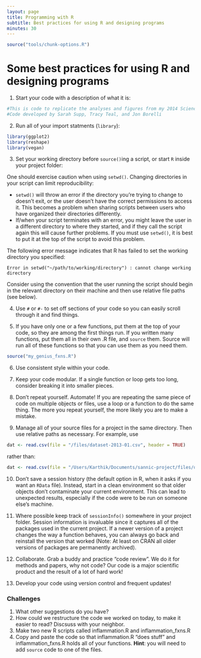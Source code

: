```yaml
---
layout: page
title: Programming with R
subtitle: Best practices for using R and designing programs
minutes: 30
---
```


```r
source("tools/chunk-options.R")
```

# Some best practices for using R and designing programs

1. Start your code with a description of what it is:

```r
#This is code to replicate the analyses and figures from my 2014 Science paper.
#Code developed by Sarah Supp, Tracy Teal, and Jon Borelli
```

2. Run all of your import statments (`library`):

```r
library(ggplot2)
library(reshape)
library(vegan)
```

3. Set your working directory before `source()`ing a script, or start `R` inside your project folder:

One should exercise caution when using `setwd()`. Changing directories in your script can limit reproducibility:

* `setwd()` will throw an error if the directory you're trying to change to doesn't exit, or the user doesn't have the correct permissions to access it. This becomes a problem when sharing scripts between users who have organized their directories differently.
* If/when your script terminates with an error, you might leave the user in a different directory to where they started, and if they call the script again this will cause further problems. If you must use `setwd()`, it is best to put it at the top of the script to avoid this problem.

The following error message indicates that R has failed to set the working directory you specified:

```
Error in setwd("~/path/to/working/directory") : cannot change working directory
```

Consider using the convention that the user running the script should begin in the relevant directory on their machine and then use relative file paths (see below). 

4. Use `#` or `#-` to set off sections of your code so you can easily scroll through it and find things.

5. If you have only one or a few functions, put them at the top of your code, so they are among the first things run. If you written many functions, put them all in their own .R file, and `source` them. Source will run all of these functions so that you can use them as you need them.

```r
source("my_genius_fxns.R")
```

6. Use consistent style within your code.

7. Keep your code modular. If a single function or loop gets too long, consider breaking it into smaller pieces.

8. Don't repeat yourself. Automate! If you are repeating the same piece of code on multiple objects or files, use a loop or a function to do the same thing. The more you repeat yourself, the more likely you are to make a mistake.

9. Manage all of your source files for a project in the same directory. Then use relative paths as necessary. For example, use

```r
dat <- read.csv(file = "/files/dataset-2013-01.csv", header = TRUE)
```

rather than:

```r
dat <- read.csv(file = "/Users/Karthik/Documents/sannic-project/files/dataset-2013-01.csv", header = TRUE)
```

10. Don't save a session history (the default option in R, when it asks if you want an `RData` file). Instead, start in a clean environment so that older objects don't contaminate your current environment. This can lead to unexpected results, especially if the code were to be run on someone else's machine.

11. Where possible keep track of `sessionInfo()` somewhere in your project folder. Session information is invaluable since it captures all of the packages used in the current project. If a newer version of a project changes the way a function behaves, you can always go back and reinstall the version that worked (Note: At least on CRAN all older versions of packages are permanently archived).

12. Collaborate. Grab a buddy and practice "code review". We do it for methods and papers, why not code? Our code is a major scientific product and the result of a lot of hard work!

13. Develop your code using version control and frequent updates!

### Challenges

1. What other suggestions do you have?
2. How could we restructure the code we worked on today, to make it easier to read? Discsuss with your neighbor.
3. Make two new R scripts called inflammation.R and inflammation_fxns.R
4. Copy and paste the code so that inflammation.R "does stuff" and inflammation_fxns.R holds all of your functions. __Hint__: you will need to add `source` code to one of the files.
